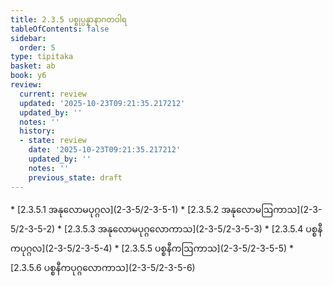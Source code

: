 ```yaml
---
title: 2.3.5 ပစ္စုပ္ပန္နာနာဂတဝါရ
tableOfContents: false
sidebar:
  order: 5
type: tipitaka
basket: ab
book: y6
review:
  current: review
  updated: '2025-10-23T09:21:35.217212'
  updated_by: ''
  notes: ''
  history:
  - state: review
    date: '2025-10-23T09:21:35.217212'
    updated_by: ''
    notes: ''
    previous_state: draft
---
```



<ReviewStatus review={frontmatter.review} showDetails={true} />

<HypothesisAnnotation frontmatter={frontmatter} />

<DynamicBreadcrumb />



<TableOfContents book="y6" section="2.3.5">
* [2.3.5.1 အနုလောမပုဂ္ဂလ](2-3-5/2-3-5-1)
* [2.3.5.2 အနုလောမဩကာသ](2-3-5/2-3-5-2)
* [2.3.5.3 အနုလောမပုဂ္ဂလောကာသ](2-3-5/2-3-5-3)
* [2.3.5.4 ပစ္စနီကပုဂ္ဂလ](2-3-5/2-3-5-4)
* [2.3.5.5 ပစ္စနီကဩကာသ](2-3-5/2-3-5-5)
* [2.3.5.6 ပစ္စနီကပုဂ္ဂလောကာသ](2-3-5/2-3-5-6)
</TableOfContents>